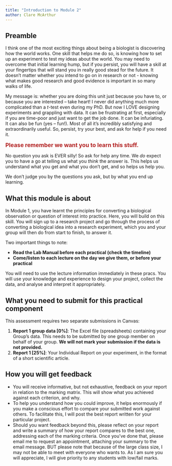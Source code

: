 ```yaml
---
title: "Introduction to Module 2"
author: Clare McArthur
---
```


## Preamble

I think one of the most exciting things about being a biologist is discovering how the world works. One skill that helps me do so, is knowing how to set up an experiment to test my ideas about the world. You may need to overcome that initial learning hump, but if you persist, you will have a skill at your fingertips that will stand you in really good stead for the future. It doesn’t matter whether you intend to go on in research or not - knowing what makes good research and good evidence is important in so many walks of life. 

My message is: whether you are doing this unit just because you have to, or because you are interested – take heart! I never did anything much more complicated than a *t*-test even during my PhD. But now I LOVE designing experiments and grappling with data. It can be frustrating at first, especially if you are time-poor and just want to get the job done. It can be infuriating. It can also be fun (yes – fun!). Most of all it’s incredibly satisfying and extraordinarily useful. 
So, persist, try your best, and ask for help if you need it.

[**Please remember we want you to learn this stuff.**]{style="color: firebrick; font-size: 125%;"}

No question you ask is EVER silly! 
So ask for help any time. 
We *do* expect you to have a go at telling us what you *think* the answer is. This helps us understand what you get and what you don’t get, and so helps us help you.

We don’t judge you by the questions you ask, but by what you end up learning. 


## What this module is about
In Module 1, you have learnt the principles for converting a biological observation or question of interest into practice. Here, you will build on this skill. You will sign up to a research project and go through the process of converting a biological idea into a research experiment, which you and your group will then do from start to finish, to answer it.

Two important things to note:

- **Read the Lab Manual before each practical (check the timeline)**
- **Come/listen to each lecture on the day we give them, or before your practical**

You will need to use the lecture information immediately in these pracs. You will use your knowledge and experience to design your project, collect the data, and analyse and interpret it appropriately. 


## What you need to submit for this practical component

This assessment requires two separate submissions in Canvas:

1. **Report 1 group data [0%]**: The Excel file (spreadsheets) containing your Group’s data. This needs to be submitted by one group member on behalf of your group. **We will not mark your submission if the data is not provided.**
2. **Report 1 [25%]**: Your Individual Report on your experiment, in the format of a short scientific article.

## How you will get feedback

- You will receive informative, but not exhaustive, feedback on your report in relation to the marking matrix. This will show what you achieved against each criterion, and why.
- To help you understand how you could improve, it helps enormously if you make a conscious effort to compare your submitted work against others. To facilitate this, I will post the best report written for your particular project.
- Should you want feedback beyond this, please reflect on your report and write a summary of how your report compares to the best one, addressing each of the marking criteria. Once you’ve done that, please email me to request an appointment, attaching your summary to the email message. BUT please note that because of the large class size, I may not be able to meet with everyone who wants to. As I am sure you will appreciate, I will give priority to any students with low/fail marks.


<!-- \includepdf[pages=1-3, landscape=false, pagecommand={\thispagestyle{plain}}]{assets/timeline_v3.pdf}  -->
\includepdf[pages=1-3, landscape=false]{assets/timeline_v3.pdf} 

